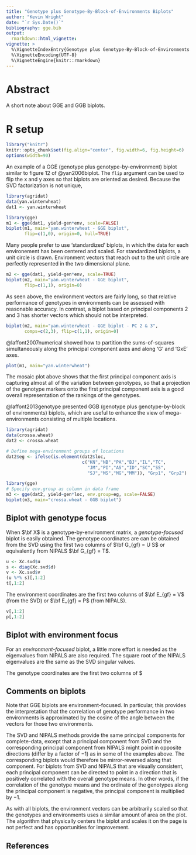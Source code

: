 ```yaml
---
title: "Genotype plus Genotype-By-Block-of-Environments Biplots"
author: "Kevin Wright"
date: "`r Sys.Date()`"
bibliography: gge.bib
output:
  rmarkdown::html_vignette:
vignette: >
  %\VignetteIndexEntry{Genotype plus Genotype-By-Block-of-Environments Biplots}
  %\VignetteEncoding{UTF-8}
  %\VignetteEngine{knitr::rmarkdown}
---
```


# Abstract

A short note about GGE and GGB biplots.

# R setup

```r
library("knitr")
knitr::opts_chunk$set(fig.align="center", fig.width=6, fig.height=6)
options(width=90)
```

An example of a GGE (genotype plus genotype-by-environment) biplot similar to
figure 12 of @yan2006biplot.  The `flip` argument can be used to flip the x and y axes so that biplots are oriented as desired.  Because the SVD factorization is not unique, 

```r
library(agridat)
data(yan.winterwheat)
dat1 <- yan.winterwheat

library(gge)
m1 <- gge(dat1, yield~gen*env, scale=FALSE)
biplot(m1, main="yan.winterwheat - GGE biplot",
       flip=c(1,0), origin=0, hull=TRUE)
```

Many people prefer to use 'standardized' biplots, in which the data for each environement has been centered and scaled.  For standardized biplots, a unit circle is drawn.  Environment vectors that reach out to the unit circle are perfectly represented in the two dimensional plane.
```r
m2 <- gge(dat1, yield~gen*env, scale=TRUE)
biplot(m2, main="yan.winterwheat - GGE biplot",
       flip=c(1,1), origin=0)
```
As seen above, the environment vectors are fairly long, so that relative performance of genotypes in environments can be assessed with reasonable accuracy.  In contrast, a biplot based on principal components 2 and 3 has shorter vectors which should not be interpreted.
```r
biplot(m2, main="yan.winterwheat - GGE biplot - PC 2 & 3",
       comps=c(2,3), flip=c(1,1), origin=0)
```
@laffont2007numerical showed how to partition the sums-of-squares
simultaneously along the principal component axes and along 'G' and 'GxE'
axes.
```r
plot(m1, main="yan.winterwheat")
```

The mosaic plot above shows that the first principal component axis is
capturing almost all of the variation between genotypes, so that a projection
of the genotype markers onto the first principal component axis is a good
overall representation of the rankings of the genotypes.

@laffont2013genotype presented GGB (genotype plus genotype-by-block of
environments) biplots, which are useful to enhance the view of
mega-environments consisting of multiple locations.

```r
library(agridat)
data(crossa.wheat)
dat2 <- crossa.wheat

# Define mega-environment groups of locations
dat2$eg <- ifelse(is.element(dat2$loc,
                             c("KN","NB","PA","BJ","IL","TC",
                               "JM","PI","AS","ID","SC","SS",
                               "SJ","MS","MG","MM")), "Grp1", "Grp2")

library(gge)
# Specify env.group as column in data frame
m3 <- gge(dat2, yield~gen*loc, env.group=eg, scale=FALSE)
biplot(m3, main="crossa.wheat - GGB biplot")

```


## Biplot with genotype focus

When $\bf X$ is a genotype-by-environment matrix, a *genotype-focused*
biplot is easily obtained.  The genotype coordinates are can be obtained
from the SVD using the first two columns of $\bf G_{gf} = U S$
or equivalently from NIPALS $\bf G_{gf} = T$.

```r
u <- Xc.svd$u
s <- diag(Xc.svd$d)
v <- Xc.svd$v
(u %*% s)[,1:2]
t[,1:2]
```
The environment coordinates are the first two colunns of
$\bf E_{gf} = V$ (from the SVD) or
$\bf E_{gf} = P$ (from NIPALS).
```r
v[,1:2]
p[,1:2]
```

## Biplot with environment focus

For an *environment-focused* biplot, a little more effort is needed as
the eigenvalues from NIPALS are also required.  The square root of the NIPALS
eigenvalues are the same as the SVD singular values.

The genotype coordinates are the first two columns of
$\bf G_{ef} = U $ (from SVD) or
$\bf G_{ef} = T \Lambda^{-1/2}$ from NIPALS, where
$\bf \Lambda$ is a diagonal matrix of the eigenvalues.
```r
u[,1:2]
sv <- sqrt(Xc.pca$eig)
(t %*% diag(1/sv))[,1:2]
```
The environment coordinates are
$\bf E_{ef} = V$ (from SVD) or
$\bf E_{ef} = P \Lambda^{1/2}$ (from NIPALS):
```r
(v %*% s)[,1:2]
(p %*% diag(sv))[,1:2]
```

## Comments on biplots

Note that GGE biplots are environment-focused.  In particular, this provides the interpretation that the correlation of genotype performance in two environments is approximated by the cosine of the angle between the vectors for those two environments.

The SVD and NIPALS methods provide the same
principal components for complete-data, except that a
principal component from SVD and the corresponding principal component from
NIPALS might point in opposite directions (differ by a factor of $-1$) as in some of the examples above.  The
corresponding biplots would therefore be mirror-reversed along that component.
For biplots from SVD and NIPALS that are visually consistent, each principal component can be directed to point in a direction that is positively correlated with the overall genotype means.  In other words, if the correlation of the genotype means and the ordinate of the genotypes along the principal component is negative, the principal component is multiplied by $-1$.

As with all biplots, the environment vectors can be arbitrarily scaled so that the genotypes and environments uses a similar amount of area on the plot.
The algorithm that physically centers the biplot and scales it on the page is not perfect and has opportunities for improvement.



## References
